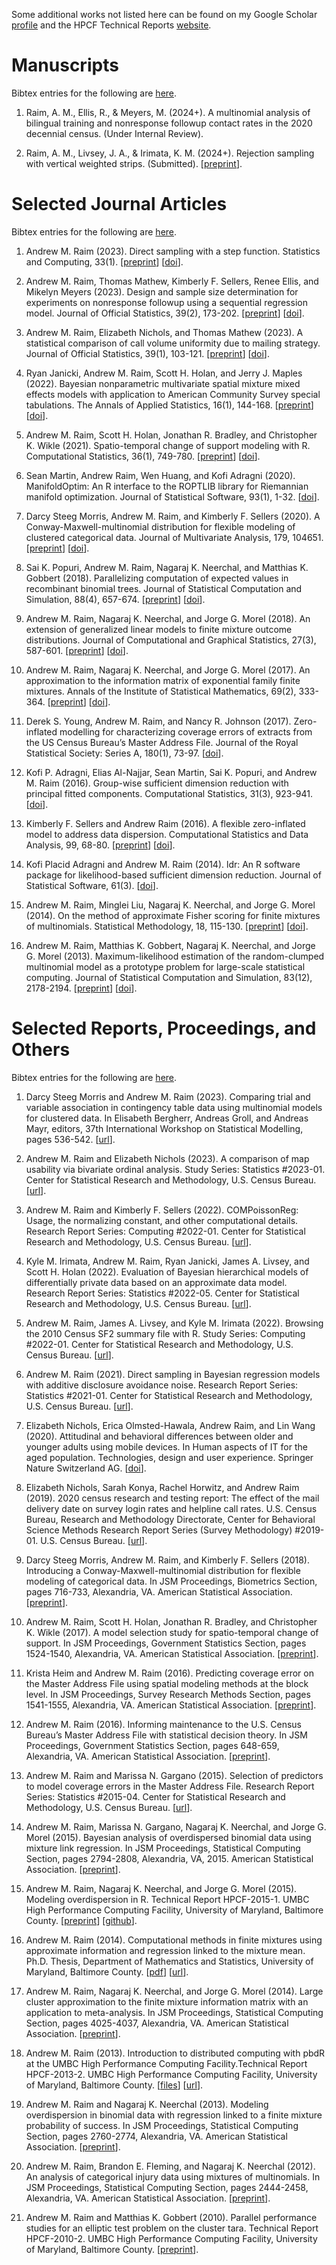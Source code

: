 Some additional works not listed here can be found on my Google Scholar
[profile](https://scholar.google.com/citations?user=3Ai29GIAAAAJ)
and the HPCF Technical Reports [website](https://hpcf.umbc.edu/publications).

# Manuscripts
Bibtex entries for the following are [here](bib/manuscripts.qmd).

1. Raim, A. M., Ellis, R., & Meyers, M. (2024+). A multinomial analysis of
   bilingual training and nonresponse followup contact rates in the 2020
   decennial census. (Under Internal Review).

1. Raim, A. M., Livsey, J. A., & Irimata, K. M. (2024+). Rejection sampling
   with vertical weighted strips. (Submitted).
   [[preprint](https://arxiv.org/abs/2401.09696)].

# Selected Journal Articles
Bibtex entries for the following are [here](bib/articles.qmd).

1. Andrew M. Raim (2023). Direct sampling with a step function. Statistics and
   Computing, 33(1).
   [[preprint](https://arxiv.org/abs/2203.15852)]
   [[doi](https://doi.org/10.1007/s11222-022-10188-x)].

1. Andrew M. Raim, Thomas Mathew, Kimberly F. Sellers, Renee Ellis, and Mikelyn
   Meyers (2023). Design and sample size determination for experiments on
   nonresponse followup using a sequential regression model. Journal of
   Official Statistics, 39(2), 173-202.
   [[preprint](https://www.census.gov/library/working-papers/2020/adrm/RRS2020-03.html)]
   [[doi](https://doi.org/doi:10.2478/jos-2023-0009)].

1. Andrew M. Raim, Elizabeth Nichols, and Thomas Mathew (2023). A statistical
   comparison of call volume uniformity due to mailing strategy. Journal of
   Official Statistics, 39(1), 103-121.
   [[preprint](https://www.census.gov/library/working-papers/2018/adrm/RRS2018-09.html)]
   [[doi](https://doi.org/10.2478/jos-2023-0005)].

1. Ryan Janicki, Andrew M. Raim, Scott H. Holan, and Jerry J. Maples (2022).
   Bayesian nonparametric multivariate spatial mixture mixed effects models
   with application to American Community Survey special tabulations. The
   Annals of Applied Statistics, 16(1), 144-168.
   [[preprint](https://arxiv.org/abs/2009.12351)]
   [[doi](https://doi.org/10.1214/21-AOAS1494)].

1. Andrew M. Raim, Scott H. Holan, Jonathan R. Bradley, and Christopher K.
   Wikle (2021). Spatio-temporal change of support modeling with R.
   Computational Statistics, 36(1), 749-780.
   [[preprint](https://arxiv.org/abs/1904.12092)]
   [[doi](https://doi.org/10.1007/s00180-020-01029-4)].

1. Sean Martin, Andrew Raim, Wen Huang, and Kofi Adragni (2020). ManifoldOptim:
   An R interface to the ROPTLIB library for Riemannian manifold optimization.
   Journal of Statistical Software, 93(1), 1-32.
   [[doi](https://doi.org/10.18637/jss.v093.i01)].

1. Darcy Steeg Morris, Andrew M. Raim, and Kimberly F. Sellers (2020). A
   Conway-Maxwell-multinomial distribution for flexible modeling of clustered
   categorical data. Journal of Multivariate Analysis, 179, 104651.
   [[preprint](https://arxiv.org/abs/1911.02131)]
   [[doi](https://doi.org/10.1016/j.jmva.2020.104651)].

1. Sai K. Popuri, Andrew M. Raim, Nagaraj K. Neerchal, and Matthias K. Gobbert
   (2018). Parallelizing computation of expected values in recombinant binomial
   trees. Journal of Statistical Computation and Simulation, 88(4), 657-674.
   [[preprint](https://arxiv.org/abs/1701.03512)]
   [[doi](https://doi.org/10.1080/00949655.2017.1402898)].

1. Andrew M. Raim, Nagaraj K. Neerchal, and Jorge G. Morel (2018). An extension
   of generalized linear models to finite mixture outcome distributions.
   Journal of Computational and Graphical Statistics, 27(3), 587-601.
   [[preprint](https://arxiv.org/abs/1612.03302)]
   [[doi](https://doi.org/10.1080/10618600.2017.1391698)].

1. Andrew M. Raim, Nagaraj K. Neerchal, and Jorge G. Morel (2017). An
   approximation to the information matrix of exponential family finite
   mixtures. Annals of the Institute of Statistical Mathematics, 69(2), 333-364.
   [[preprint](https://andrewraim.github.io/downloads/doc/RaimEtAlAfimExpFam2014.pdf)]
   [[doi](https://doi.org/10.1007/s10463-015-0542-9)].

1. Derek S. Young, Andrew M. Raim, and Nancy R. Johnson (2017). Zero-inflated
   modelling for characterizing coverage errors of extracts from the US Census
   Bureau’s Master Address File. Journal of the Royal Statistical Society:
   Series A, 180(1), 73-97.
   [[doi](https://doi.org/10.1111/rssa.12183)].

1. Kofi P. Adragni, Elias Al-Najjar, Sean Martin, Sai K. Popuri, and Andrew M.
   Raim (2016). Group-wise sufficient dimension reduction with principal fitted
   components. Computational Statistics, 31(3), 923-941.
   [[doi](https://doi.org/10.1007/s00180-015-0611-9)].

1. Kimberly F. Sellers and Andrew Raim (2016). A flexible zero-inflated model
   to address data dispersion. Computational Statistics and Data Analysis, 99,
   68-80.
   [[preprint](https://faculty.georgetown.edu/kfs7/MY%20PUBLICATIONS/SellersAndRaim2016CSDA.pdf)]
   [[doi](https://doi.org/10.1016/j.csda.2016.01.007)].

1. Kofi Placid Adragni and Andrew M. Raim (2014). ldr: An R software package
   for likelihood-based sufficient dimension reduction. Journal of Statistical
   Software, 61(3).
   [[doi](https://doi.org/10.18637/jss.v061.i03)].

1. Andrew M. Raim, Minglei Liu, Nagaraj K. Neerchal, and Jorge G. Morel (2014).
   On the method of approximate Fisher scoring for finite mixtures of
   multinomials. Statistical Methodology, 18, 115-130.
   [[preprint](https://andrewraim.github.io/downloads/doc/RaimEtAlStamet2014.pdf)]
   [[doi](https://doi.org/10.1016/j.stamet.2013.10.002)].

1. Andrew M. Raim, Matthias K. Gobbert, Nagaraj K. Neerchal, and Jorge G. Morel
   (2013). Maximum-likelihood estimation of the random-clumped multinomial
   model as a prototype problem for large-scale statistical computing. Journal
   of Statistical Computation and Simulation, 83(12), 2178-2194.
   [[preprint](https://userpages.umbc.edu/~gobbert/papers/RaimEtAlJSCS2010.pdf)]
   [[doi](https://doi.org/10.1080/00949655.2012.684095)].

# Selected Reports, Proceedings, and Others
Bibtex entries for the following are [here](bib/reports.qmd).

1. Darcy Steeg Morris and Andrew M. Raim (2023). Comparing trial and variable
   association in contingency table data using multinomial models for
   clustered data.  In Elisabeth Bergherr, Andreas Groll, and Andreas Mayr,
   editors, 37th International Workshop on Statistical Modelling, pages
   536-542.
   [[url](https://iwsm2023.statistik.tu-dortmund.de)].

1. Andrew M. Raim and Elizabeth Nichols (2023). A comparison of map usability
   via bivariate ordinal analysis. Study Series: Statistics #2023-01. Center
   for Statistical Research and Methodology, U.S. Census Bureau.
   [[url](https://www.census.gov/library/working-papers/2023/adrm/SSS2023-01.html)].

1. Andrew M. Raim and Kimberly F. Sellers (2022). COMPoissonReg: Usage, the
   normalizing constant, and other computational details. Research Report
   Series: Computing #2022-01. Center for Statistical Research and Methodology,
   U.S. Census Bureau.
   [[url](https://www.census.gov/library/working-papers/2022/adrm/RRC2022-01.html)].

1. Kyle M. Irimata, Andrew M. Raim, Ryan Janicki, James A. Livsey, and Scott H.
   Holan (2022). Evaluation of Bayesian hierarchical models of differentially
   private data based on an approximate data model. Research Report Series:
   Statistics #2022-05. Center for Statistical Research and Methodology, U.S.
   Census Bureau.
   [[url](https://www.census.gov/library/working-papers/2022/adrm/RRS2022-05.html)].

1. Andrew M. Raim, James A. Livsey, and Kyle M. Irimata (2022). Browsing the
   2010 Census SF2 summary file with R. Study Series: Computing #2022-01.
   Center for Statistical Research and Methodology, U.S. Census Bureau.
   [[url](https://www.census.gov/library/working-papers/2022/adrm/SSC2022-01.html)].

1. Andrew M. Raim (2021). Direct sampling in Bayesian regression models with
   additive disclosure avoidance noise. Research Report Series: Statistics
   #2021-01. Center for Statistical Research and Methodology, U.S. Census
   Bureau.
   [[url](https://www.census.gov/library/working-papers/2021/adrm/RRS2021-01.html)].

1. Elizabeth Nichols, Erica Olmsted-Hawala, Andrew Raim, and Lin Wang (2020).
   Attitudinal and behavioral differences between older and younger adults
   using mobile devices. In Human aspects of IT for the aged population.
   Technologies, design and user experience. Springer Nature Switzerland AG.
   [[doi](https://doi.org/10.1007/978-3-030-50252-2_25)].

1. Elizabeth Nichols, Sarah Konya, Rachel Horwitz, and Andrew Raim (2019). 2020
   census research and testing report: The effect of the mail delivery date on
   survey login rates and helpline call rates. U.S. Census Bureau, Research and
   Methodology Directorate, Center for Behavioral Science Methods Research
   Report Series (Survey Methodology) #2019-01. U.S. Census Bureau.
   [[url](https://www.census.gov/content/dam/Census/library/working-papers/2019/adrm/rsm2019-01.pdf)].

1. Darcy Steeg Morris, Andrew M. Raim, and Kimberly F. Sellers (2018).
   Introducing a Conway-Maxwell-multinomial distribution for flexible modeling
   of categorical data. In JSM Proceedings, Biometrics Section, pages 716-733,
   Alexandria, VA. American Statistical Association.
   [[preprint](https://andrewraim.github.io/downloads/doc/MorrisRaimSellersJSM2018.pdf)].

1. Andrew M. Raim, Scott H. Holan, Jonathan R. Bradley, and Christopher K.
   Wikle (2017). A model selection study for spatio-temporal change of support.
   In JSM Proceedings, Government Statistics Section, pages 1524-1540,
   Alexandria, VA. American Statistical Association.
   [[preprint](https://andrewraim.github.io/downloads/doc/JSM2017-STCOS.pdf)].

1. Krista Heim and Andrew M. Raim (2016). Predicting coverage error on the
   Master Address File using spatial modeling methods at the block level. In
   JSM Proceedings, Survey Research Methods Section, pages 1541-1555,
   Alexandria, VA. American Statistical Association.
   [[preprint](https://andrewraim.github.io/downloads/doc/HeimRaimJSM2016.pdf)].

1. Andrew M. Raim (2016). Informing maintenance to the U.S. Census Bureau's
   Master Address File with statistical decision theory. In JSM Proceedings,
   Government Statistics Section, pages 648-659, Alexandria, VA. American
   Statistical Association.
   [[preprint](https://andrewraim.github.io/downloads/doc/RaimJSM2016.pdf)].

1. Andrew M. Raim and Marissa N. Gargano (2015). Selection of predictors to
   model coverage errors in the Master Address File. Research Report Series:
   Statistics #2015-04. Center for Statistical Research and Methodology, U.S.
   Census Bureau.
   [[url](https://www.census.gov/library/working-papers/2015/adrm/rrs2015-04.html)].

1. Andrew M. Raim, Marissa N. Gargano, Nagaraj K. Neerchal, and Jorge G. Morel
   (2015). Bayesian analysis of overdispersed binomial data using mixture link
   regression. In JSM Proceedings, Statistical Computing Section, pages
   2794-2808, Alexandria, VA, 2015. American Statistical Association.
   [[preprint](https://andrewraim.github.io/downloads/doc/MixLinkJSM2015.pdf)].

1. Andrew M. Raim, Nagaraj K. Neerchal, and Jorge G. Morel (2015). Modeling
   overdispersion in R. Technical Report HPCF-2015-1. UMBC High Performance
   Computing Facility, University of Maryland, Baltimore County.
   [[preprint](https://andrewraim.github.io/downloads/doc/OverdispersionModelsInR.pdf)]
   [[github](http://github.com/andrewraim/OverdispersionModelsInR)].

1. Andrew M. Raim (2014). Computational methods in finite mixtures using
   approximate information and regression linked to the mixture mean. Ph.D.
   Thesis, Department of Mathematics and Statistics, University of Maryland,
   Baltimore County.
   [[pdf](https://andrewraim.github.io/downloads/doc/araim-thesis-20140425.pdf)]
   [[url](http://search.proquest.com/docview/1552496226)].

1. Andrew M. Raim, Nagaraj K. Neerchal, and Jorge G. Morel (2014). Large
   cluster approximation to the finite mixture information matrix with an
   application to meta-analysis. In JSM Proceedings, Statistical Computing
   Section, pages 4025-4037, Alexandria, VA. American Statistical Association.
   [[preprint](https://andrewraim.github.io/downloads/doc/ApproxFIMJSM2014.pdf)].

1. Andrew M. Raim (2013). Introduction to distributed computing with pbdR at
   the UMBC High Performance Computing Facility.Technical Report HPCF-2013-2.
   UMBC High Performance Computing Facility, University of Maryland, Baltimore
   County.
   [[files](http://userpages.umbc.edu/~gobbert/papers/pbdRtara2013.tar.gz)]
   [[url](https://hpcf.umbc.edu/publications)].

1. Andrew M. Raim and Nagaraj K. Neerchal (2013). Modeling overdispersion in
   binomial data with regression linked to a finite mixture probability of
   success. In JSM Proceedings, Statistical Computing Section, pages 2760-2774,
   Alexandria, VA. American Statistical Association.
   [[preprint](https://andrewraim.github.io/downloads/doc/RaimNeerchalJSM2013.pdf)].

1. Andrew M. Raim, Brandon E. Fleming, and Nagaraj K. Neerchal (2012). An
   analysis of categorical injury data using mixtures of multinomials. In JSM
   Proceedings, Statistical Computing Section, pages 2444-2458, Alexandria, VA.
   American Statistical Association.
   [[preprint](https://andrewraim.github.io/downloads/doc/RaimFlemingNeerchalJSM2012.pdf)].

1. Andrew M. Raim and Matthias K. Gobbert (2010). Parallel performance studies
   for an elliptic test problem on the cluster tara. Technical Report
   HPCF-2010-2. UMBC High Performance Computing Facility, University of
   Maryland, Baltimore County.
   [[preprint](https://andrewraim.github.io/downloads/doc/RaimGobbert2010Poisson.pdf)].

